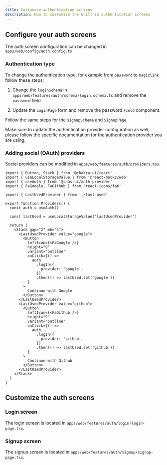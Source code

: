 ```yaml
---
title: Customize authentication screens
description: How to customize the built-in authentication screens
---
```


## Configure your auth screens

The auth screen configuration can be changed in `apps/web/config/auth.config.ts`

### Authentication type

To change the authentication type, for example from `password` to `magiclink` follow these steps:

1. Change the `loginSchema` in `apps/web/features/auth/schema/login.schema.ts` and remove the `password` field.

2. Update the `LoginPage` form and remove the password `Field` component.

Follow the same steps for the `signupSchema` and `SignupPage`.

Make sure to update the authentication provider configuration as well, please follow the specific documentation for the authentication provider you are using.

### Adding social (OAuth) providers

Social providers can be modified in `apps/web/features/auth/providers.tsx`.

```tsx
import { Button, Stack } from '@chakra-ui/react'
import { useLocalStorageValue } from '@react-hookz/web'
import { useAuth } from '@saas-ui/auth-provider'
import { FaGoogle, FaGithub } from 'react-icons/fa6'

import { LastUsedProvider } from './last-used'

export function Providers() {
  const auth = useAuth()

  const lastUsed = useLocalStorageValue('lastUsedProvider')

  return (
    <Stack gap="2" mb="4">
      <LastUsedProvider value="google">
        <Button
          leftIcon={<FaGoogle />}
          height="9"
          variant="outline"
          onClick={() =>
            auth
              .logIn({
                provider: 'google',
              })
              .then(() => lastUsed.set('google'))
          }
        >
          Continue with Google
        </Button>
      </LastUsedProvider>
      <LastUsedProvider value="github">
        <Button
          leftIcon={<FaGithub />}
          height="9"
          variant="outline"
          onClick={() =>
            auth
              .logIn({
                provider: 'github',
              })
              .then(() => lastUsed.set('github'))
          }
        >
          Continue with Github
        </Button>
      </LastUsedProvider>
    </Stack>
  )
}
```

## Customize the auth screens

### Login screen

The login screen is located in `apps/web/features/auth/login/login-page.tsx`.

### Signup screen

The signup screen is located in `apps/web/features/auth/signup/signup-page.tsx`.
